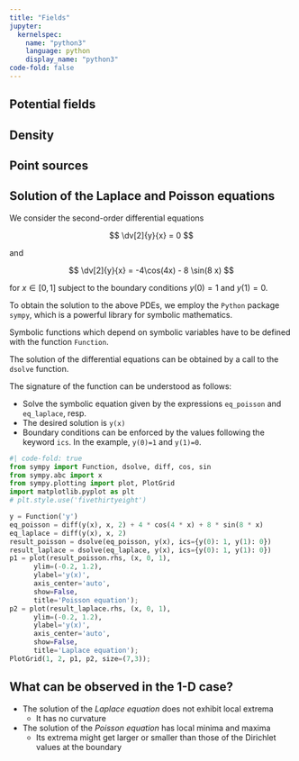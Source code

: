 ---
title: "Fields"
jupyter:
  kernelspec: 
    name: "python3"
    language: python
    display_name: "python3"
code-fold: false
---

## Potential fields

## Density

## Point sources

## Solution of the Laplace and Poisson equations

We consider the second-order differential equations

::: {.callout-tip title="Laplace equation"}
$$
\dv[2]{y}{x} = 0
$$
:::

and 

::: {.callout-tip title="Poisson equation"}
$$
\dv[2]{y}{x} = -4\cos(4x) - 8 \sin(8 x)
$$
:::

for $x \in [0, 1]$ subject to the boundary conditions $y(0)=1$ and $y(1)=0$.

To obtain the solution to the above PDEs, we employ the `Python` package `sympy`, which is a powerful library for symbolic mathematics.

Symbolic functions which depend on symbolic variables have to be defined with the function `Function`.

The solution of the differential equations can be obtained by a call to the `dsolve` function.

The signature of the function can be understood as follows:

-   Solve the symbolic equation given by the expressions `eq_poisson` and `eq_laplace`, resp.
-   The desired solution is `y(x)`
-   Boundary conditions can be enforced by the values following the keyword `ics`. In the example, `y(0)=1` and `y(1)=0`.

```{python}
#| code-fold: true
from sympy import Function, dsolve, diff, cos, sin
from sympy.abc import x
from sympy.plotting import plot, PlotGrid
import matplotlib.pyplot as plt
# plt.style.use('fivethirtyeight')

y = Function('y')
eq_poisson = diff(y(x), x, 2) + 4 * cos(4 * x) + 8 * sin(8 * x)
eq_laplace = diff(y(x), x, 2)
result_poisson = dsolve(eq_poisson, y(x), ics={y(0): 1, y(1): 0})
result_laplace = dsolve(eq_laplace, y(x), ics={y(0): 1, y(1): 0})
p1 = plot(result_poisson.rhs, (x, 0, 1), 
      ylim=(-0.2, 1.2), 
      ylabel='y(x)', 
      axis_center='auto',
      show=False,
      title='Poisson equation');
p2 = plot(result_laplace.rhs, (x, 0, 1), 
      ylim=(-0.2, 1.2), 
      ylabel='y(x)', 
      axis_center='auto',
      show=False,
      title='Laplace equation');
PlotGrid(1, 2, p1, p2, size=(7,3));
```
## What can be observed in the 1-D case?

-   The solution of the *Laplace equation* does not exhibit local extrema
    -   It has no curvature
-   The solution of the *Poisson equation* has local minima and maxima
    -   Its extrema might get larger or smaller than those of the Dirichlet values at the boundary